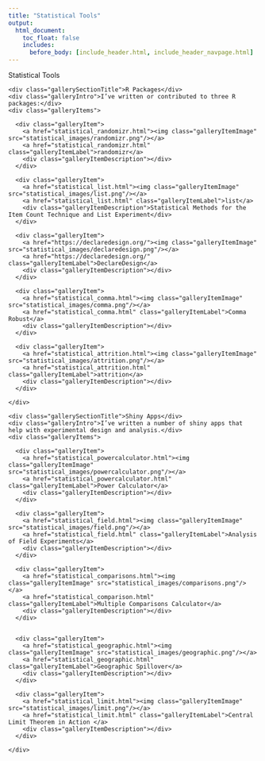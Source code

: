 ```yaml
---
title: "Statistical Tools"
output:
  html_document:
    toc_float: false
    includes:
      before_body: [include_header.html, include_header_navpage.html]
---
```


<!--html_preserve-->

<div class="band full">
  <div class="bandContent pageTitle">Statistical Tools</div>

  
  <div class="bandContent gallerySection">
    <div class="gallerySectionTitle">R Packages</div>
    <div class="galleryIntro">I’ve written or contributed to three R packages:</div>
    <div class="galleryItems">
    
      <div class="galleryItem">
        <a href="statistical_randomizr.html"><img class="galleryItemImage" src="statistical_images/randomizr.png"/></a>
        <a href="statistical_randomizr.html" class="galleryItemLabel">randomizr</a>
        <div class="galleryItemDescription"></div>
      </div>
      
      <div class="galleryItem">
        <a href="statistical_list.html"><img class="galleryItemImage" src="statistical_images/list.png"/></a>
        <a href="statistical_list.html" class="galleryItemLabel">list</a>
        <div class="galleryItemDescription">Statistical Methods for the Item Count Technique and List Experiment</div>
      </div>
      
      <div class="galleryItem">
        <a href="https://declaredesign.org/"><img class="galleryItemImage" src="statistical_images/declaredesign.png"/></a>
        <a href="https://declaredesign.org/" class="galleryItemLabel">DeclareDesign</a>
        <div class="galleryItemDescription"></div>
      </div>

      <div class="galleryItem">
        <a href="statistical_comma.html"><img class="galleryItemImage" src="statistical_images/comma.png"/></a>
        <a href="statistical_comma.html" class="galleryItemLabel">Comma Robust</a>
        <div class="galleryItemDescription"></div>
      </div>

      <div class="galleryItem">
        <a href="statistical_attrition.html"><img class="galleryItemImage" src="statistical_images/attrition.png"/></a>
        <a href="statistical_attrition.html" class="galleryItemLabel">attrition</a>
        <div class="galleryItemDescription"></div>
      </div>
      
    </div>
  </div>


  <div class="bandContent gallerySection">
    <div class="gallerySectionTitle">Shiny Apps</div>
    <div class="galleryIntro">I’ve written a number of shiny apps that help with experimental design and analysis.</div>
    <div class="galleryItems">
    
      <div class="galleryItem">
        <a href="statistical_powercalculator.html"><img class="galleryItemImage" src="statistical_images/powercalculator.png"/></a>
        <a href="statistical_powercalculator.html" class="galleryItemLabel">Power Calculator</a>
        <div class="galleryItemDescription"></div>
      </div>
      
      <div class="galleryItem">
        <a href="statistical_field.html"><img class="galleryItemImage" src="statistical_images/field.png"/></a>
        <a href="statistical_field.html" class="galleryItemLabel">Analysis of Field Experiments</a>
        <div class="galleryItemDescription"></div>
      </div>
      
      <div class="galleryItem">
        <a href="statistical_comparisons.html"><img class="galleryItemImage" src="statistical_images/comparisons.png"/></a>
        <a href="statistical_comparison.html" class="galleryItemLabel">Multiple Comparisons Calculator</a>
        <div class="galleryItemDescription"></div>
      </div>
      

      <div class="galleryItem">
        <a href="statistical_geographic.html"><img class="galleryItemImage" src="statistical_images/geographic.png"/></a>
        <a href="statistical_geographic.html" class="galleryItemLabel">Geographic Spillover</a>
        <div class="galleryItemDescription"></div>
      </div>

      <div class="galleryItem">
        <a href="statistical_limit.html"><img class="galleryItemImage" src="statistical_images/limit.png"/></a>
        <a href="statistical_limit.html" class="galleryItemLabel">Central Limit Theorem in Action </a>
        <div class="galleryItemDescription"></div>
      </div>
      
    </div>
  </div>


</div>


<!--/html_preserve-->
